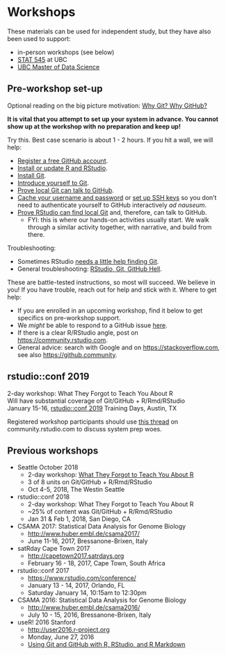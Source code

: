 # Workshops

These materials can be used for independent study, but they have also been used to support:

  * in-person workshops (see below)
  * [STAT 545](http://stat545.com) at UBC
  * [UBC Master of Data Science](http://masterdatascience.science.ubc.ca)

## Pre-workshop set-up

Optional reading on the big picture motivation: [Why Git? Why GitHub?](#big-picture)

**It is vital that you attempt to set up your system in advance. You cannot show up at the workshop with no preparation and keep up!**

Try this. Best case scenario is about 1 - 2 hours. If you hit a wall, we will help:

  * [Register a free GitHub account](#github-acct).
  * [Install or update R and RStudio](#install-r-rstudio).
  * [Install Git](#install-git).
  * [Introduce yourself to Git](#hello-git).
  * [Prove local Git can talk to GitHub](#push-pull-github).
  * [Cache your username and password](#credential-caching) or [set up SSH keys](#ssh-keys) so you don't need to authenticate yourself to GitHub interactively *ad nauseum*.
  * [Prove RStudio can find local Git](#rstudio-git-github) and, therefore, can talk to GitHub.
    - FYI: this is where our hands-on activities usually start. We walk through a similar activity together, with narrative, and build from there.

Troubleshooting:

  * Sometimes RStudio [needs a little help finding Git](#rstudio-see-git).
  * General troubleshooting: [RStudio, Git, GitHub Hell](#troubleshooting).

These are battle-tested instructions, so most will succeed. We believe in you! If you have trouble, reach out for help and stick with it. Where to get help:

  * If you are enrolled in an upcoming workshop, find it below to get specifics on pre-workshop support.
  * We *might* be able to respond to a GitHub issue [here](https://github.com/jennybc/happy-git-with-r/issues).
  * If there is a clear R/RStudio angle, post on <https://community.rstudio.com>.
  * General advice: search with Google and on <https://stackoverflow.com>, see also <https://github.community>.

## rstudio::conf 2019

2-day workshop: What They Forgot to Teach You About R  
Will have substantial coverage of Git/GitHub + R/Rmd/RStudio  
January 15-16, [rstudio::conf 2019](https://www.rstudio.com/conference/) Training Days, Austin, TX

Registered workshop participants should use [this thread](https://community.rstudio.com/t/what-they-forgot-to-teach-you-system-setup-for-rstudio-conf-2019/20914?u=jennybryan) on community.rstudio.com to discuss system prep woes.

## Previous workshops

  * Seattle October 2018
    - 2-day workshop: [What They Forgot to Teach You About R](https://whattheyforgot.org/index.html#seattle-2018-october-4-5)  
    - 3 of 8 units on Git/GitHub + R/Rmd/RStudio  
    - Oct 4-5, 2018, The Westin Seattle
  * rstudio::conf 2018
    - 2-day workshop: What They Forgot to Teach You About R  
    - ~25% of content was Git/GitHub + R/Rmd/RStudio  
    - Jan 31 & Feb 1, 2018, San Diego, CA
  * CSAMA 2017: Statistical Data Analysis for Genome Biology
    - <http://www.huber.embl.de/csama2017/>  
    - June 11-16, 2017, Bressanone-Brixen, Italy  
  * satRday Cape Town 2017
    - <http://capetown2017.satrdays.org>  
    - February 16 - 18, 2017, Cape Town, South Africa
  * rstudio::conf 2017
    - <https://www.rstudio.com/conference/>  
    - January 13 - 14, 2017, Orlando, FL  
    - Saturday January 14, 10:15am to 12:30pm
  * CSAMA 2016: Statistical Data Analysis for Genome Biology
    - <http://www.huber.embl.de/csama2016/>  
    - July 10 - 15, 2016, Bressanone-Brixen, Italy  
  * useR! 2016 Stanford
    - <http://user2016.r-project.org>  
    - Monday, June 27, 2016  
    - [Using Git and GitHub with R, RStudio, and R Markdown](http://user2016.r-project.org/tutorials/01.html)

